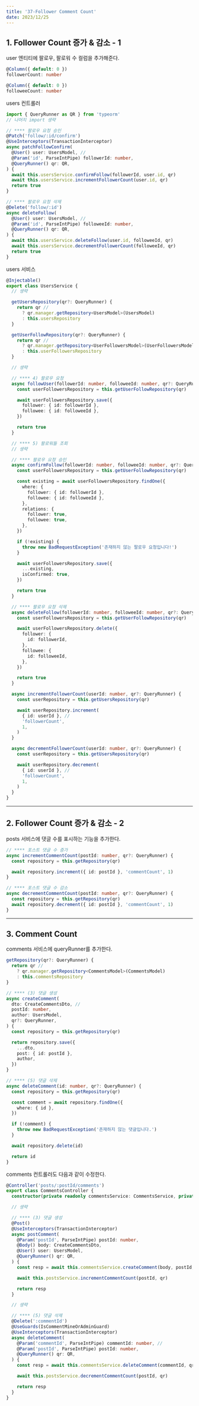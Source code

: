 ```yaml
---
title: '37-Follower Comment Count'
date: 2023/12/25
---
```


## 1. Follower Count 증가 & 감소 - 1

user 엔티티에 팔로우, 팔로워 수 컬럼을 추가해준다.

```ts users.entity.ts
@Column({ default: 0 })
followerCount: number

@Column({ default: 0 })
followeeCount: number
```

users 컨트롤러

```ts users/users.controller.ts
import { QueryRunner as QR } from 'typeorm'
// 나머지 import 생략

// **** 팔로우 요청 승인
@Patch('follow/:id/confirm')
@UseInterceptors(TransactionInterceptor)
async patchFollowConfirm(
  @User() user: UsersModel, //
  @Param('id', ParseIntPipe) followerId: number,
  @QueryRunner() qr: QR,
) {
  await this.usersService.confirmFollow(followerId, user.id, qr)
  await this.usersService.incrementFollowerCount(user.id, qr)
  return true
}

// **** 팔로우 요청 삭제
@Delete('follow/:id')
async deleteFollow(
  @User() user: UsersModel, //
  @Param('id', ParseIntPipe) followeeId: number,
  @QueryRunner() qr: QR,
) {
  await this.usersService.deleteFollow(user.id, followeeId, qr)
  await this.usersService.decrementFollowerCount(followeeId, qr)
  return true
}
```

users 서비스

```ts users/users.service.ts
@Injectable()
export class UsersService {
  // 생략

  getUsersRepository(qr?: QueryRunner) {
    return qr //
      ? qr.manager.getRepository<UsersModel>(UsersModel)
      : this.usersRepository
  }

  getUserFollowRepository(qr?: QueryRunner) {
    return qr //
      ? qr.manager.getRepository<UserFollowersModel>(UserFollowersModel)
      : this.userFollowersRepository
  }

  // 생략

  // **** 4) 팔로우 요청
  async followUser(followerId: number, followeeId: number, qr?: QueryRunner) {
    const userFollowersRepository = this.getUserFollowRepository(qr)

    await userFollowersRepository.save({
      follower: { id: followerId },
      followee: { id: followeeId },
    })

    return true
  }

  // **** 5) 팔로워들 조회
  // 생략

  // **** 팔로우 요청 승인
  async confirmFollow(followerId: number, followeeId: number, qr?: QueryRunner) {
    const userFollowersRepository = this.getUserFollowRepository(qr)

    const existing = await userFollowersRepository.findOne({
      where: {
        follower: { id: followerId },
        followee: { id: followeeId },
      },
      relations: {
        follower: true,
        followee: true,
      },
    })

    if (!existing) {
      throw new BadRequestException('존재하지 않는 팔로우 요청입니다!')
    }

    await userFollowersRepository.save({
      ...existing,
      isConfirmed: true,
    })

    return true
  }

  // **** 팔로우 요청 삭제
  async deleteFollow(followerId: number, followeeId: number, qr?: QueryRunner) {
    const userFollowersRepository = this.getUserFollowRepository(qr)

    await userFollowersRepository.delete({
      follower: {
        id: followerId,
      },
      followee: {
        id: followeeId,
      },
    })

    return true
  }

  async incrementFollowerCount(userId: number, qr?: QueryRunner) {
    const userRepository = this.getUsersRepository(qr)

    await userRepository.increment(
      { id: userId }, //
      'followerCount',
      1,
    )
  }

  async decrementFollowerCount(userId: number, qr?: QueryRunner) {
    const userRepository = this.getUsersRepository(qr)

    await userRepository.decrement(
      { id: userId }, //
      'followerCount',
      1,
    )
  }
}
```

---

## 2. Follower Count 증가 & 감소 - 2

posts 서비스에 댓글 수를 표시하는 기능을 추가한다.

```ts posts.service.ts
// **** 포스트 댓글 수 증가
async incrementCommentCount(postId: number, qr?: QueryRunner) {
  const repository = this.getRepository(qr)

  await repository.increment({ id: postId }, 'commentCount', 1)
}

// **** 포스트 댓글 수 감소
async decrementCommentCount(postId: number, qr?: QueryRunner) {
  const repository = this.getRepository(qr)
  await repository.decrement({ id: postId }, 'commentCount', 1)
}
```

---

## 3. Comment Count

comments 서비스에 queryRunner를 추가한다.

```ts comments.service.ts
getRepository(qr?: QueryRunner) {
  return qr //
    ? qr.manager.getRepository<CommentsModel>(CommentsModel)
    : this.commentsRepository
}

// **** (3) 댓글 생성
async createComment(
  dto: CreateCommentsDto, //
  postId: number,
  author: UsersModel,
  qr?: QueryRunner,
) {
  const repository = this.getRepository(qr)

  return repository.save({
    ...dto,
    post: { id: postId },
    author,
  })
}

// **** (5) 댓글 삭제
async deleteComment(id: number, qr?: QueryRunner) {
  const repository = this.getRepository(qr)

  const comment = await repository.findOne({
    where: { id },
  })

  if (!comment) {
    throw new BadRequestException('존재하지 않는 댓글입니다.')
  }

  await repository.delete(id)

  return id
}
```

comments 컨트롤러도 다음과 같이 수정한다.

```ts comments.controller.ts
@Controller('posts/:postId/comments')
export class CommentsController {
  constructor(private readonly commentsService: CommentsService, private readonly postsService: PostsService) {}

  // 생략

  // **** (3) 댓글 생성
  @Post()
  @UseInterceptors(TransactionInterceptor)
  async postComment(
    @Param('postId', ParseIntPipe) postId: number,
    @Body() body: CreateCommentsDto,
    @User() user: UsersModel,
    @QueryRunner() qr: QR,
  ) {
    const resp = await this.commentsService.createComment(body, postId, user, qr)

    await this.postsService.incrementCommentCount(postId, qr)

    return resp
  }

  // 생략

  // **** (5) 댓글 삭제
  @Delete(':commentId')
  @UseGuards(IsCommentMineOrAdminGuard)
  @UseInterceptors(TransactionInterceptor)
  async deleteComment(
    @Param('commentId', ParseIntPipe) commentId: number, //
    @Param('postId', ParseIntPipe) postId: number,
    @QueryRunner() qr: QR,
  ) {
    const resp = await this.commentsService.deleteComment(commentId, qr)

    await this.postsService.decrementCommentCount(postId, qr)

    return resp
  }
}
```
